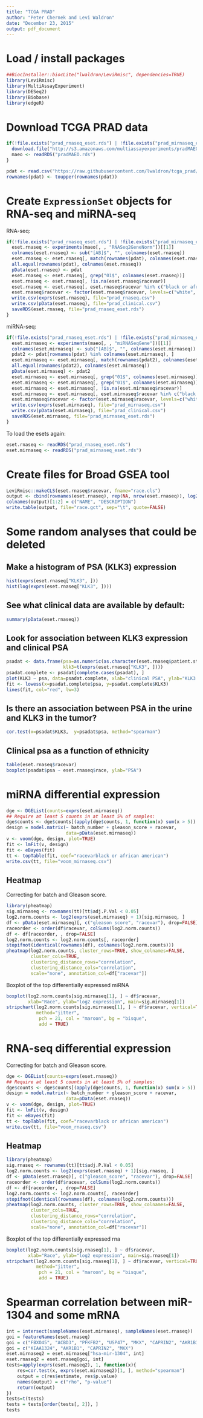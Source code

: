 ```yaml
---
title: "TCGA PRAD"
author: "Peter Chernek and Levi Waldron"
date: "December 23, 2015"
output: pdf_document
---
```


# Load / install packages

```r
##BiocInstaller::biocLite("lwaldron/LeviRmisc", dependencies=TRUE)
library(LeviRmisc)
library(MultiAssayExperiment)
library(DESeq2)
library(Biobase)
library(edgeR)
```


# Download TCGA PRAD data

```r
if(!file.exists("prad_rnaseq_eset.rds") | !file.exists("prad_mirnaseq_eset.rds")){
  download.file("http://s3.amazonaws.com/multiassayexperiments/pradMAEO.rds", destfile="pradMAEO.rds")
  maeo <- readRDS("pradMAEO.rds")
}
```

```r
pdat <- read.csv("https://raw.githubusercontent.com/lwaldron/tcga_prad/master/prad_clinical.csv", row.names=1)
rownames(pdat) <- toupper(rownames(pdat))
```

# Create `ExpressionSet` objects for RNA-seq and miRNA-seq

RNA-seq:
```r
if(!file.exists("prad_rnaseq_eset.rds") | !file.exists("prad_mirnaseq_eset.rds")){
  eset.rnaseq <- experiments(maeo[, , "RNASeq2GeneNorm"])[[1]]
  colnames(eset.rnaseq) <- sub("[AB]$", "", colnames(eset.rnaseq))
  eset.rnaseq <- eset.rnaseq[, match(rownames(pdat), colnames(eset.rnaseq))]
  all.equal(rownames(pdat), colnames(eset.rnaseq))
  pData(eset.rnaseq) <- pdat
  eset.rnaseq <- eset.rnaseq[, grep("01$", colnames(eset.rnaseq))]
  eset.rnaseq <- eset.rnaseq[, !is.na(eset.rnaseq$racevar)]
  eset.rnaseq <- eset.rnaseq[, eset.rnaseq$racevar %in% c("black or african american", "white")]
  eset.rnaseq$racevar <- factor(eset.rnaseq$racevar, levels=c("white", "black or african american"))
  write.csv(exprs(eset.rnaseq), file="prad_rnaseq.csv")
  write.csv(pData(eset.rnaseq), file="prad_clinical.csv")
  saveRDS(eset.rnaseq, file="prad_rnaseq_eset.rds")
}
```

miRNA-seq:
```r
if(!file.exists("prad_rnaseq_eset.rds") | !file.exists("prad_mirnaseq_eset.rds")){
  eset.mirnaseq <- experiments(maeo[, , "miRNASeqGene"])[[1]]
  colnames(eset.mirnaseq) <- sub("[AB]$", "", colnames(eset.mirnaseq))
  pdat2 <- pdat[rownames(pdat) %in% colnames(eset.mirnaseq), ]
  eset.mirnaseq <- eset.mirnaseq[, match(rownames(pdat2), colnames(eset.mirnaseq))]
  all.equal(rownames(pdat2), colnames(eset.mirnaseq))
  pData(eset.mirnaseq) <- pdat2
  eset.mirnaseq <- eset.mirnaseq[, grep("01$", colnames(eset.mirnaseq))]
  eset.mirnaseq <- eset.mirnaseq[, grep("01$", colnames(eset.mirnaseq))]
  eset.mirnaseq <- eset.mirnaseq[, !is.na(eset.mirnaseq$racevar)]
  eset.mirnaseq <- eset.mirnaseq[, eset.mirnaseq$racevar %in% c("black or african american", "white")]
  eset.mirnaseq$racevar <- factor(eset.mirnaseq$racevar, levels=c("white", "black or african american"))
  write.csv(exprs(eset.mirnaseq), file="prad_mirnaseq.csv")
  write.csv(pData(eset.mirnaseq), file="prad_clinical.csv")
  saveRDS(eset.mirnaseq, file="prad_mirnaseq_eset.rds")
}
```


To load the esets again:

```r
eset.rnaseq <- readRDS("prad_rnaseq_eset.rds")
eset.mirnaseq <- readRDS("prad_mirnaseq_eset.rds")
```

# Create files for Broad GSEA tool

```r
LeviRmisc::makeCLS(eset.rnaseq$racevar, fname="race.cls")
output <- cbind(rownames(eset.rnaseq), rep(NA, nrow(eset.rnaseq)), log2(exprs(eset.rnaseq) + 1))
colnames(output)[1:2] = c("NAME", "DESCRIPTION")
write.table(output, file="race.gct", sep="\t", quote=FALSE)
```

# Some random analyses that could be deleted

## Make a histogram of PSA (KLK3) expression

```r
hist(exprs(eset.rnaseq["KLK3", ]))
hist(log(exprs(eset.rnaseq["KLK3", ])))
```

## See what clinical data are available by default:

```r
summary(pData(eset.rnaseq))
```

## Look for association between KLK3 expression and clinical PSA

```r
psadat <- data.frame(psa=as.numeric(as.character(eset.rnaseq$patient.stage_event.psa.psa_value)),
                     klk3=t(exprs(eset.rnaseq["KLK3", ])))
psadat.complete <- psadat[complete.cases(psadat), ]
plot(KLK3 ~ psa, data=psadat.complete, xlab="clinical PSA", ylab="KLK3 tumor expression", log="xy")
fit <- lowess(x=psadat.complete$psa, y=psadat.complete$KLK3)
lines(fit, col="red", lw=3)
```

## Is there an association between PSA in the urine and KLK3 in the tumor?

```r
cor.test(x=psadat$KLK3,  y=psadat$psa, method="spearman")
```


## Clinical psa as a function of ethnicity

```r
table(eset.rnaseq$racevar)
boxplot(psadat$psa ~ eset.rnaseq$race, ylab="PSA")
```


# miRNA differential expression

```r
dge <- DGEList(counts=exprs(eset.mirnaseq))
## Require at least 5 counts in at least 5% of samples:
dge$counts <- dge$counts[(apply(dge$counts, 1, function(x) sum(x > 5)) > ncol(dge$counts) * 0.05), ]
design = model.matrix(~ batch_number + gleason_score + racevar, 
                      data=pData(eset.mirnaseq))
v <- voom(dge, design, plot=TRUE)
fit <- lmFit(v, design)
fit <- eBayes(fit)
tt <- topTable(fit, coef="racevarblack or african american")
write.csv(tt, file="voom_mirnaseq.csv")
```

## Heatmap

Correcting for batch and Gleason score.

```r
library(pheatmap)
sig.mirnaseq <- rownames(tt)[tt$adj.P.Val < 0.05]
log2.norm.counts <- log2(exprs(eset.mirnaseq) + 1)[sig.mirnaseq, ]
df <- pData(eset.mirnaseq)[, c("gleason_score", "racevar"), drop=FALSE]
raceorder <- order(df$racevar, colSums(log2.norm.counts))
df <- df[raceorder, , drop=FALSE]
log2.norm.counts <- log2.norm.counts[, raceorder]
stopifnot(identical(rownames(df), colnames(log2.norm.counts)))
pheatmap(log2.norm.counts, cluster_rows=TRUE, show_colnames=FALSE, 
         cluster_cols=TRUE,
         clustering_distance_rows="correlation", 
         clustering_distance_cols="correlation", 
         scale="none", annotation_col=df["racevar"])
```

Boxplot of the top differentially expressed miRNA
```r
boxplot(log2.norm.counts[sig.mirnaseq[1], ] ~ df$racevar,
        xlab="Race", ylab="log2 expression", main=sig.mirnaseq[1])
stripchart(log2.norm.counts[sig.mirnaseq[1], ] ~ df$racevar, vertical=TRUE,
           method="jitter",
            pch = 21, col = "maroon", bg = "bisque", 
            add = TRUE)
```

# RNA-seq differential expression

Correcting for batch and Gleason score.

```r
dge <- DGEList(counts=exprs(eset.rnaseq))
## Require at least 5 counts in at least 5% of samples:
dge$counts <- dge$counts[(apply(dge$counts, 1, function(x) sum(x > 5)) > ncol(dge$counts) * 0.05), ]
design = model.matrix(~ batch_number + gleason_score + racevar, 
                      data=pData(eset.rnaseq))
v <- voom(dge, design, plot=TRUE)
fit <- lmFit(v, design)
fit <- eBayes(fit)
tt <- topTable(fit, coef="racevarblack or african american")
write.csv(tt, file="voom_rnaseq.csv")
```

## Heatmap

```r
library(pheatmap)
sig.rnaseq <- rownames(tt)[tt$adj.P.Val < 0.05]
log2.norm.counts <- log2(exprs(eset.rnaseq) + 1)[sig.rnaseq, ]
df <- pData(eset.rnaseq)[, c("gleason_score", "racevar"), drop=FALSE]
raceorder <- order(df$racevar, colSums(log2.norm.counts))
df <- df[raceorder, , drop=FALSE]
log2.norm.counts <- log2.norm.counts[, raceorder]
stopifnot(identical(rownames(df), colnames(log2.norm.counts)))
pheatmap(log2.norm.counts, cluster_rows=TRUE, show_colnames=FALSE, 
         cluster_cols=TRUE,
         clustering_distance_rows="correlation", 
         clustering_distance_cols="correlation", 
         scale="none", annotation_col=df["racevar"])
```

Boxplot of the top differentially expressed rna
```r
boxplot(log2.norm.counts[sig.rnaseq[1], ] ~ df$racevar,
        xlab="Race", ylab="log2 expression", main=sig.rnaseq[1])
stripchart(log2.norm.counts[sig.rnaseq[1], ] ~ df$racevar, vertical=TRUE,
           method="jitter",
            pch = 21, col = "maroon", bg = "bisque", 
            add = TRUE)
```



# Spearman correlation between miR-1304 and some mRNA

```r
int = intersect(sampleNames(eset.mirnaseq), sampleNames(eset.rnaseq))
goi = featureNames(eset.rnaseq)
goi = c("FBXO45", "ACBD3", "PFKFB2", "USP47", "MKX", "CAPRIN2", "AKR1B1", "KIAA1324")
goi = c("KIAA1324", "AKR1B1", "CAPRIN2", "MKX")
eset.mirnaseq2 = eset.mirnaseq["hsa-mir-1304", int]
eset.rnaseq2 = eset.rnaseq[goi, int]
tests=apply(exprs(eset.rnaseq2), 1, function(x){
    res=cor.test(x, exprs(eset.mirnaseq2)[1, ], method="spearman")
    output = c(res$estimate, res$p.value)
    names(output) = c("rho", "p-value")
    return(output)
})
tests=t(tests)
tests = tests[order(tests[, 2]), ]
tests
```
